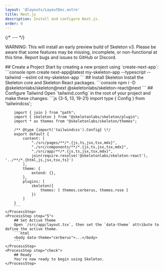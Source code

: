 ```yaml
---
layout: '@layouts/LayoutDoc.astro'
title: Next.js
description: Install and configure Next.js.
order: 0
---
```




{/* --- */}

<div class="card preset-tonal-error grid grid-cols-1 items-center gap-4 p-8 py-6 lg:grid-cols-[1fr_auto]">
  <p>
    WARNING: This will install an early preview build of Skeleton v3. Please be aware that some features may be missing, incomplete, or
    non-functional at this time. Report bugs and issues to GitHub or Discord.
  </p>
</div>

<Process>
    <ProcessStep step="1">
        ## Create a Project
        Start by creating a new project using `create-next-app`:
        ```console
        npm create next-app@latest my-skeleton-app --typescript --tailwind --eslint
        cd my-skeleton-app
        ```
    </ProcessStep>
    <ProcessStep step="2">
        ## Install Skeleton
        Install the Skeleton core and Skeleton React packages.
        ```console
        npm i -D @skeletonlabs/skeleton@next @skeletonlabs/skeleton-react@next
        ```
    </ProcessStep>
    <ProcessStep step="4">
        ## Configure Tailwind
        Open `tailwind.config` in the root of your project and make these changes:
        ```js {3-5, 13, 19-21}
        import type { Config } from 'tailwindcss';

        import { join } from "path";
        import { skeleton } from "@skeletonlabs/skeleton/plugin";
        import * as themes from "@skeletonlabs/skeleton/themes";

        /** @type {import('tailwindcss').Config} \*/
        export default {
            content: [
                "./src/pages/**/*.{js,ts,jsx,tsx,mdx}",
                "./src/components/**/*.{js,ts,jsx,tsx,mdx}",
                "./src/app/**/*.{js,ts,jsx,tsx,mdx}",
                join(require.resolve('@skeletonlabs/skeleton-react'), '../**/*.{html,js,jsx,tsx,ts}')
            ],
            theme: {
                extend: {},
            },
            plugins: [
                skeleton({
                    themes: [ themes.cerberus, themes.rose ]
                })
            ]
        }
        ```
    </ProcessStep>
    <ProcessStep step="5">
        ## Set Active Theme
        Open `/src/app/layout.tsx`, then set the `data-theme` attribute to define the active theme.
        ```html
        <body data-theme="cerberus">...</body>
        ```
    </ProcessStep>
    <ProcessStep step="check">
        ## Ready
        You're now ready to begin using Skeleton.
    </ProcessStep>

</Process>
